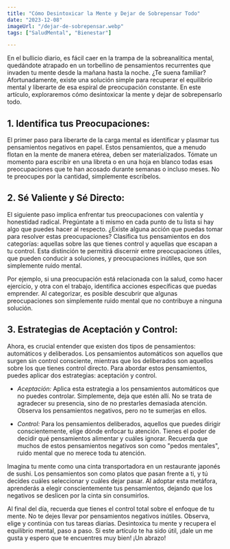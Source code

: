```yaml
---
title: "Cómo Desintoxicar la Mente y Dejar de Sobrepensar Todo"
date: "2023-12-08"
imageUrl: "/dejar-de-sobrepensar.webp"
tags: ["SaludMental", "Bienestar"]

---
```


<CustomImage
  src="https://raw.githubusercontent.com/sebiten/posts/main/images/dejar-de-sobrepensar.webp"
  alt="Cómo Desintoxicar la Mente y Dejar de Sobrepensar Todo"
/>

En el bullicio diario, es fácil caer en la trampa de la sobreanalítica mental, quedándote atrapado en un torbellino de pensamientos recurrentes que invaden tu mente desde la mañana hasta la noche. ¿Te suena familiar? Afortunadamente, existe una solución simple para recuperar el equilibrio mental y liberarte de esa espiral de preocupación constante. En este artículo, exploraremos cómo desintoxicar la mente y dejar de sobrepensarlo todo.

## **1. Identifica tus Preocupaciones:**

El primer paso para liberarte de la carga mental es identificar y plasmar tus pensamientos negativos en papel. Estos pensamientos, que a menudo flotan en la mente de manera etérea, deben ser materializados. Tómate un momento para escribir en una libreta o en una hoja en blanco todas esas preocupaciones que te han acosado durante semanas o incluso meses. No te preocupes por la cantidad, simplemente escríbelos.

## **2. Sé Valiente y Sé Directo:**

El siguiente paso implica enfrentar tus preocupaciones con valentía y honestidad radical. Pregúntate a ti mismo en cada punto de tu lista si hay algo que puedes hacer al respecto. ¿Existe alguna acción que puedas tomar para resolver estas preocupaciones? Clasifica tus pensamientos en dos categorías: aquellas sobre las que tienes control y aquellas que escapan a tu control. Esta distinción te permitirá discernir entre preocupaciones útiles, que pueden conducir a soluciones, y preocupaciones inútiles, que son simplemente ruido mental.

Por ejemplo, si una preocupación está relacionada con la salud, como hacer ejercicio, y otra con el trabajo, identifica acciones específicas que puedas emprender. Al categorizar, es posible descubrir que algunas preocupaciones son simplemente ruido mental que no contribuye a ninguna solución.

## **3. Estrategias de Aceptación y Control:**

Ahora, es crucial entender que existen dos tipos de pensamientos: automáticos y deliberados. Los pensamientos automáticos son aquellos que surgen sin control consciente, mientras que los deliberados son aquellos sobre los que tienes control directo. Para abordar estos pensamientos, puedes aplicar dos estrategias: aceptación y control.

- _Aceptación:_ Aplica esta estrategia a los pensamientos automáticos que no puedes controlar. Simplemente, deja que estén allí. No se trata de agradecer su presencia, sino de no prestarles demasiada atención. Observa los pensamientos negativos, pero no te sumerjas en ellos.

- _Control:_ Para los pensamientos deliberados, aquellos que puedes dirigir conscientemente, elige dónde enfocar tu atención. Tienes el poder de decidir qué pensamientos alimentar y cuáles ignorar. Recuerda que muchos de estos pensamientos negativos son como "pedos mentales", ruido mental que no merece toda tu atención.

Imagina tu mente como una cinta transportadora en un restaurante japonés de sushi. Los pensamientos son como platos que pasan frente a ti, y tú decides cuáles seleccionar y cuáles dejar pasar. Al adoptar esta metáfora, aprenderás a elegir conscientemente tus pensamientos, dejando que los negativos se deslicen por la cinta sin consumirlos.

Al final del día, recuerda que tienes el control total sobre el enfoque de tu mente. No te dejes llevar por pensamientos negativos inútiles. Observa, elige y continúa con tus tareas diarias. Desintoxica tu mente y recupera el equilibrio mental, paso a paso. Si este artículo te ha sido útil, ¡dale un me gusta y espero que te encuentres muy bien! ¡Un abrazo!
